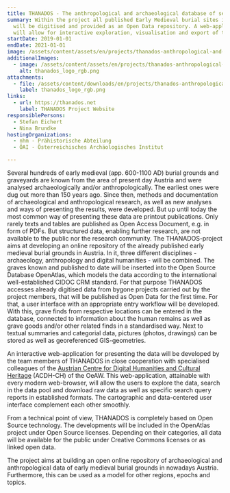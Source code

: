 ```yaml
---
title: THANADOS - The anthropological and archaeological database of sepultures
summary: Within the project all published Early Medieval burial sites in Austria
  will be digitised and provided as an Open Data repository. A web-application
  will allow for interactive exploration, visualisation and export of the data.
startDate: 2019-01-01
endDate: 2021-01-01
image: /assets/content/assets/en/projects/thanados-anthropological-and-archaeological-database-sepultures/screenshot.jpg
additionalImages:
  - image: /assets/content/assets/en/projects/thanados-anthropological-and-archaeological-database-sepultures/additionalImages/thanados_logo_rgb.png
    alt: thanados_logo_rgb.png
attachments:
  - file: /assets/content/downloads/en/projects/thanados-anthropological-and-archaeological-database-sepultures/attachments/thanados_logo_rgb.png
    label: thanados_logo_rgb.png
links:
  - url: https://thanados.net
    label: THANADOS Project Website
responsiblePersons:
  - Stefan Eichert
  - Nina Brundke
hostingOrganizations:
  - nhm - Prähistorische Abteilung
  - ÖAI - Österreichisches Archäologisches Institut

---
```

Several hundreds of early medieval (app. 600-1100 AD) burial grounds and graveyards are known from the area of present day Austria and were analysed archaeologically and/or anthropologically. The earliest ones were dug out more than 150 years ago. Since then, methods and documentation of archaeological and anthropological research, as well as new analyses and ways of presenting the results, were developed. But up until today the most common way of presenting these data are printout publications. Only rarely texts and tables are published as Open Access Document, e.g. in form of PDFs. But structured data, enabling further research, are not available to the public nor the research community. The THANADOS-project aims at developing an online repository of the already published early medieval burial grounds in Austria. In it, three different disciplines - archaeology, anthropology and digital humanities - will be combined. The graves known and published to date will be inserted into the Open Source Database OpenAtlas, which models the data according to the international well-established CIDOC CRM standard. For that purpose THANADOS accesses already digitised data from bygone projects carried out by the project members, that will be published as Open Data for the first time. For that, a user interface with an appropriate entry workflow will be developed. With this, grave finds from respective locations can be entered in the database, connected to information about the human remains as well as grave goods and/or other related finds in a standardised way. Next to textual summaries and categorial data, pictures (photos, drawings) can be stored as well as georeferenced GIS-geometries.

An interactive web-application for presenting the data will be developed by the team members of THANADOS in close cooperation with specialised colleagues of the [Austrian Centre for Digital Humanities and Cultural Heritage](https://www.oeaw.ac.at/acdh/) (ACDH-CH) of the OeAW. This web-application, attainable with every modern web-browser, will allow the users to explore the data, search in the data pool and download raw data as well as specific search query reports in established formats. The cartographic and data-centered user interface complement each other smoothly.

From a technical point of view, THANADOS is completely based on Open Source technology. The developments will be included in the OpenAtlas project under Open Source licenses. Depending on their categories, all data will be available for the public under Creative Commons licenses or as linked open data.

The project aims at building an open online repository of archaeological and anthropological data of early medieval burial grounds in nowadays Austria. Furthermore, this can be used as a model for other regions, epochs and topics.
